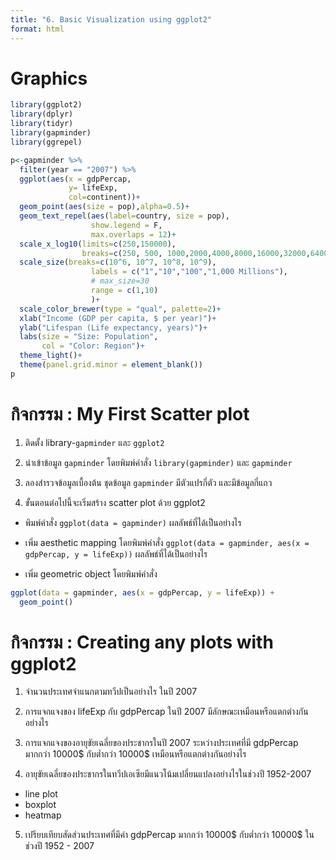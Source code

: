 ---
title: "6. Basic Visualization using ggplot2"
format: html
---

# Graphics

```{r echo=F, fig.height=5, message = F, warning = F}
library(ggplot2)
library(dplyr)
library(tidyr)
library(gapminder)
library(ggrepel)

p<-gapminder %>% 
  filter(year == "2007") %>%
  ggplot(aes(x = gdpPercap, 
             y= lifeExp, 
             col=continent))+
  geom_point(aes(size = pop),alpha=0.5)+
  geom_text_repel(aes(label=country, size = pop), 
                  show.legend = F,
                  max.overlaps = 12)+
  scale_x_log10(limits=c(250,150000),
                breaks=c(250, 500, 1000,2000,4000,8000,16000,32000,64000,128000))+
  scale_size(breaks=c(10^6, 10^7, 10^8, 10^9),
                  labels = c("1","10","100","1,000 Millions"),
                  # max_size=30
                  range = c(1,10)
                  )+
  scale_color_brewer(type = "qual", palette=2)+
  xlab("Income (GDP per capita, $ per year)")+
  ylab("Lifespan (Life expectancy, years)")+
  labs(size = "Size: Population",
       col = "Color: Region")+
  theme_light()+
  theme(panel.grid.minor = element_blank())
p
```

# กิจกรรม : My First Scatter plot

1.  ติดตั้ง library-`gapminder` และ `ggplot2`

2.  นำเข้าข้อมูล `gapminder` โดยพิมพ์คำสั่ง `library(gapminder)` และ `gapminder`

3.  ลองสำรวจข้อมูลเบื้องต้น ชุดข้อมูล `gapminder` มีตัวแปรกี่ตัว และมีข้อมูลกี่แถว

4.  ขั้นตอนต่อไปนี้จะเริ่มสร้าง scatter plot ด้วย ggplot2

-   พิมพ์คำสั่ง `ggplot(data = gapminder)` ผลลัพธ์ที่ได้เป็นอย่างไร

-   เพิ่ม aesthetic mapping โดยพิมพ์คำสั่ง `ggplot(data = gapminder, aes(x = gdpPercap, y = lifeExp))` ผลลัพธ์ที่ได้เป็นอย่างไร

-   เพิ่ม geometric object โดยพิมพ์คำสั่ง

```{r eval=F}
ggplot(data = gapminder, aes(x = gdpPercap, y = lifeExp)) + 
  geom_point()
```

# กิจกรรม : Creating any plots with ggplot2

1.  จำนวนประเทศจำแนกตามทวีปเป็นอย่างไร ในปี 2007

2.  การแจกแจงของ lifeExp กับ gdpPercap ในปี 2007 มีลักษณะเหมือนหรือแตกต่างกันอย่างไร

3.  การแจกแจงของอายุขัยเฉลี่ยของประชากรในปี 2007 ระหว่างประเทศที่มี gdpPercap มากกว่า 10000\$ กับต่ำกว่า 10000\$ เหมือนหรือแตกต่างกันอย่างไร

4.  อายุขัยเฉลี่ยของประชากรในทวีปเอเซียมีแนวโน้มเปลี่ยนแปลงอย่างไรในช่วงปี 1952-2007

-   line plot
-   boxplot
-   heatmap

5.  เปรียบเทียบสัดส่วนประเทศที่มีค่า gdpPercap มากกว่า 10000\$ กับต่ำกว่า 10000\$ ในช่วงปี 1952 - 2007
